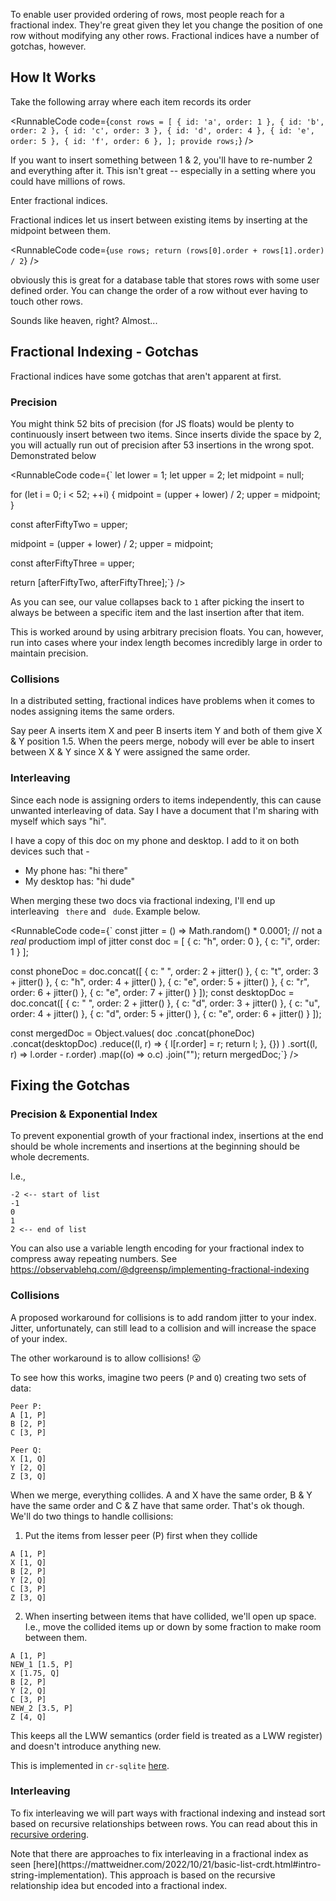 
To enable user provided ordering of rows, most people reach for a fractional index. They're great given they let you change the position of one row without modifying any other rows. Fractional indices have a number of gotchas, however. 

## How It Works

Take the following array where each item records its order

<RunnableCode 
  code={`const rows = [
  { id: 'a', order: 1 },
  { id: 'b', order: 2 },
  { id: 'c', order: 3 },
  { id: 'd', order: 4 },
  { id: 'e', order: 5 },
  { id: 'f', order: 6 },
];
provide rows;`}
/>

If you want to insert something between 1 & 2, you'll have to re-number 2 and everything after it. This isn't great -- especially in a setting where you could have millions of rows.

Enter fractional indices.

Fractional indices let us insert between existing items by inserting at the midpoint between them.

<RunnableCode
  code={`use rows;
return (rows[0].order + rows[1].order) / 2`} />

obviously this is great for a database table that stores rows with some user defined order. You can change the order of a row without ever having to touch other rows.

Sounds like heaven, right? Almost...

## Fractional Indexing - Gotchas

Fractional indices have some gotchas that aren't apparent at first.

### Precision
You might think 52 bits of precision (for JS floats) would be plenty to continuously insert between two items. Since inserts divide the space by 2, you will actually run out of precision after 53 insertions in the wrong spot. Demonstrated below

<RunnableCode
  code={`
let lower = 1;
let upper = 2;
let midpoint = null;

for (let i = 0; i < 52; ++i) {
  midpoint = (upper + lower) / 2;
  upper = midpoint;
}

const afterFiftyTwo = upper;

midpoint = (upper + lower) / 2;
upper = midpoint;

const afterFiftyThree = upper;

return [afterFiftyTwo, afterFiftyThree];`} />

As you can see, our value collapses back to `1` after picking the insert to always be between a specific item and the last insertion after that item.

This is worked around by using arbitrary precision floats. You can, however, run into cases where your index length becomes incredibly large in order to maintain precision.

### Collisions

In a distributed setting, fractional indices have problems when it comes to nodes assigning items the same orders.

Say peer A inserts item X and peer B inserts item Y and both of them give X & Y position 1.5. When the peers merge, nobody will ever be able to insert between X & Y since X & Y were assigned the same order.

### Interleaving

Since each node is assigning orders to items independently, this can cause unwanted interleaving of data.  Say I have a document that I'm sharing with myself which says "hi".

I have a copy of this doc on my phone and desktop. I add to it on both devices such that -

- My phone has: "hi there"
- My desktop has: "hi dude"

When merging these two docs via fractional indexing, I'll end up interleaving ` there` and ` dude`. Example below.

<RunnableCode code={`
const jitter = () => Math.random() * 0.0001; // not a _real_ productiom impl of jitter
const doc = [
  { c: "h", order: 0 },
  { c: "i", order: 1 }
];

const phoneDoc = doc.concat([
  { c: " ", order: 2 + jitter() },
  { c: "t", order: 3 + jitter() },
  { c: "h", order: 4 + jitter() },
  { c: "e", order: 5 + jitter() },
  { c: "r", order: 6 + jitter() },
  { c: "e", order: 7 + jitter() }
]);
const desktopDoc = doc.concat([
  { c: " ", order: 2 + jitter() },
  { c: "d", order: 3 + jitter() },
  { c: "u", order: 4 + jitter() },
  { c: "d", order: 5 + jitter() },
  { c: "e", order: 6 + jitter() }
]);

const mergedDoc = Object.values(
  doc
    .concat(phoneDoc)
    .concat(desktopDoc)
    .reduce((l, r) => {
      l[r.order] = r;
      return l;
    }, {})
)
  .sort((l, r) => l.order - r.order)
  .map((o) => o.c)
  .join("");
return mergedDoc;`} />

## Fixing the Gotchas

### Precision & Exponential Index

To prevent exponential growth of your fractional index, insertions at the end should be whole increments and insertions at the beginning should be whole decrements.

I.e.,

```text
-2 <-- start of list
-1
0
1
2 <-- end of list
```

You can also use a variable length encoding for your fractional index to compress away repeating numbers. See https://observablehq.com/@dgreensp/implementing-fractional-indexing

### Collisions

A proposed workaround for collisions is to add random jitter to your index. Jitter, unfortunately, can still lead to a collision and will increase the space of your index.

The other workaround is to allow collisions! 😮

To see how this works, imagine two peers (`P` and `Q`) creating two sets of data:

```text
Peer P:
A [1, P]
B [2, P]
C [3, P]
```

```text
Peer Q:
X [1, Q]
Y [2, Q]
Z [3, Q]
```

When we merge, everything collides. A and X have the same order, B & Y have the same order and C & Z have that same order. That's ok though. We'll do two things to handle collisions:

1. Put the items from lesser peer (P) first when they collide

```text
A [1, P]
X [1, Q]
B [2, P]
Y [2, Q]
C [3, P]
Z [3, Q]
```

2. When inserting between items that have collided, we'll open up space. I.e., move the collided items up or down by some fraction to make room between them.

```text
A [1, P]
NEW_1 [1.5, P]
X [1.75, Q]
B [2, P]
Y [2, Q]
C [3, P]
NEW_2 [3.5, P]
Z [4, Q]
```

This keeps all the LWW semantics (order field is treated as a LWW register) and doesn't introduce anything new.

This is implemented in `cr-sqlite` [here](/cr-sqlite/api-methods/crsql_fract_as_ordered).

### Interleaving

To fix interleaving we will part ways with fractional indexing and instead sort based on recursive relationships between rows. You can read about this in [recursive ordering](/articles/recursive-ordering).

<Callout type="info">
Note that there are approaches to fix interleaving in a fractional index as seen [here](https://mattweidner.com/2022/10/21/basic-list-crdt.html#intro-string-implementation). This approach is based on the recursive relationship idea but encoded into a fractional index.
</Callout>


